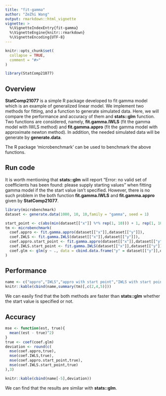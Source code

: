 ```yaml
---
title: "fit-gamma"
author: "ZeZhi Wang"
output: rmarkdown::html_vignette
vignette: >
  %\VignetteIndexEntry{fit-gamma}
  %\VignetteEngine{knitr::rmarkdown}
  %\VignetteEncoding{UTF-8}
---
```


```r
knitr::opts_chunk$set(
  collapse = TRUE,
  comment = "#>"
)
```

```r
library(StatComp21077)
```

## Overview

__StatComp21077__ is a simple R package developed to fit gamma model which is an example of generalized linear model. We implement two methods for fitting, and a function to generate simulated data. Here, we will compare the performance and accuracy of them and __stats::glm__ function. Two functions are considered, namely, __fit.gamma.IWLS__ (fit the gamma model with IWLS method) and __fit.gamma.appro__ (fit the gamma model with approximate newton method). In addition, the needed simulated data will be generate by __generate.data__.

The R package 'microbenchmark' can be used to benchmark the above functions.

## Run code

It is worth mentioning that __stats::glm__ will report "Error: no valid set of coefficients has been found: please supply starting values" when fitting gamma model if the the start value isn't specified. However, there is no such problem in the both function __fit.gamma.IWLS__ and __fit.gamma.appro__ given by __StatComp21077__.


```r
library(microbenchmark)
dataset <- generate.data(1000, 10, 10,family = "gamma", seed = 1)

start_point <- c(abs(min(dataset[["x"]] %*% rep(1, 10))) + 1, rep(1, 10))
tm <- microbenchmark(
  coef.appro <- fit.gamma.appro(dataset[["x"]],dataset[["y"]]),
  coef.IWLS <- fit.gamma.IWLS(dataset[["x"]],dataset[["y"]]),
  coef.appro.start_point <- fit.gamma.appro(dataset[["x"]],dataset[["y"]],start = start_point),
  coef.IWLS.start_point <- fit.gamma.IWLS(dataset[["x"]],dataset[["y"]],start = start_point),
  coef.glm <- glm(y ~ ., data = cbind.data.frame("y" = dataset[["y"]],dataset[["x"]]), family = "Gamma", start = start_point)
)
```

## Performance

```r
name <- c("appro","IWLS","appro with start point","IWLS with start point","glm with start point")
knitr::kable(cbind(name,summary(tm)[,c(2,4,5)]))
```

We can easily find that the both methods are faster than __stats::glm__ whether the start value is specified or not.

## Accuracy

```r
mse <- function(est, true){
  mean((est - true)^2)
}
true <- coef(coef.glm)
deviation <- round(c(
  mse(coef.appro,true),
  mse(coef.IWLS,true),
  mse(coef.appro.start_point,true),
  mse(coef.IWLS.start_point,true)
),3)

knitr::kable(cbind(name[-5],deviation))
```


We can find that the results are similar with __stats::glm__.




